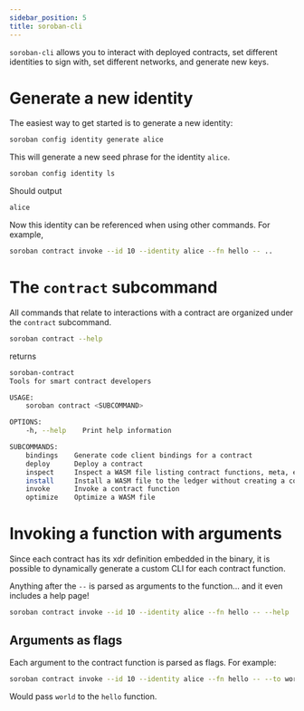 ```yaml
---
sidebar_position: 5
title: soroban-cli
---
```


`soroban-cli` allows you to interact with deployed contracts, set different identities to sign with, set different networks, and generate new keys.

# Generate a new identity

The easiest way to get started is to generate a new identity:

```bash
soroban config identity generate alice
```

This will generate a new seed phrase for the identity `alice`.

```bash
soroban config identity ls
```

Should output

```bash
alice
```

Now this identity can be referenced when using other commands.  For example,

```bash
soroban contract invoke --id 10 --identity alice --fn hello -- ..
```

# The `contract` subcommand

All commands that relate to interactions with a contract are organized under the `contract` subcommand.

```bash
soroban contract --help
```
returns

```bash
soroban-contract 
Tools for smart contract developers

USAGE:
    soroban contract <SUBCOMMAND>

OPTIONS:
    -h, --help    Print help information

SUBCOMMANDS:
    bindings    Generate code client bindings for a contract
    deploy      Deploy a contract
    inspect     Inspect a WASM file listing contract functions, meta, etc
    install     Install a WASM file to the ledger without creating a contract instance
    invoke      Invoke a contract function
    optimize    Optimize a WASM file
```

# Invoking a function with arguments

Since each contract has its xdr definition embedded in the binary, it is possible to dynamically generate a custom CLI for each contract function.

Anything after the `--` is parsed as arguments to the function... and it even includes a help page!

```bash
soroban contract invoke --id 10 --identity alice --fn hello -- --help
```

## Arguments as flags

Each argument to the contract function is parsed as flags. For example:

```bash
soroban contract invoke --id 10 --identity alice --fn hello -- --to world
```

Would pass `world` to the `hello` function.

